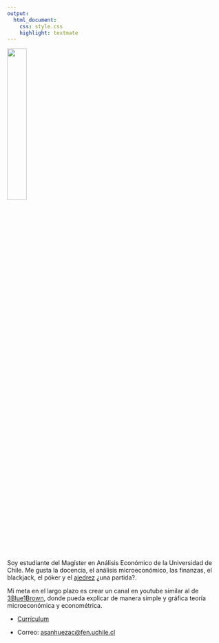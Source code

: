 ```yaml
---
output: 
  html_document:
    css: style.css
    highlight: textmate
---
```


![](Imagenes/Foto.png){width=30%}

Soy estudiante del Magíster en Análisis Económico de la Universidad de Chile. Me gusta la docencia, el análisis microeconómico, las finanzas, el blackjack, el póker y el [ajedrez](https://www.chess.com/stats/overview/matechileno?) ¿una partida?. 

Mi meta en el largo plazo es crear un canal en youtube similar al de [3Blue1Brown](https://www.youtube.com/c/3blue1brown), donde pueda explicar de manera simple y gráfica teoría microeconómica y econométrica. 

- [Currículum](archivos/CV_Agustin_Sanhueza.pdf)

- Correo: <asanhuezac@fen.uchile.cl>



